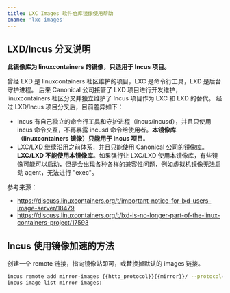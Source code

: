 ```yaml
---
title: LXC Images 软件仓库镜像使用帮助
cname: 'lxc-images'
---
```


## LXD/Incus 分叉说明

**此镜像库为 linuxcontainers 的镜像，只适用于 Incus 项目。**

曾经 LXD 是 linuxcontainers 社区维护的项目，LXC 是命令行工具，LXD 是后台守护进程。
后来 Canonical 公司接管了 LXD 项目进行开发维护，linuxcontainers 社区分叉并独立维护了 Incus 项目作为 LXC 和 LXD 的替代。
经过 LXD/Incus 项目分叉后，目前差异如下：

* Incus 有自己独立的命令行工具和守护进程（incus/incusd），并且只使用 incus 命令交互，不再暴露 incusd 命令给使用者。**本镜像库（linuxcontainers 镜像）只能用于 Incus 项目**。
* LXC/LXD 继续沿用之前体系，并且只能使用 Canonical 公司的镜像库。**LXC/LXD 不能使用本镜像库**。如果强行让 LXC/LXD 使用本镜像库，有些镜像可能可以启动，但是会出现各种各样的兼容性问题，例如虚拟机镜像无法启动 agent，无法进行 "exec"。

参考来源：

* https://discuss.linuxcontainers.org/t/important-notice-for-lxd-users-image-server/18479
* https://discuss.linuxcontainers.org/t/lxd-is-no-longer-part-of-the-linux-containers-project/17593

## Incus 使用镜像加速的方法

创建一个 remote 链接，指向镜像站即可，或替换掉默认的 images 链接。

<CodeBlock>

```bash
incus remote add mirror-images {{http_protocol}}{{mirror}}/ --protocol=simplestreams --public
incus image list mirror-images:
```

</CodeBlock>
